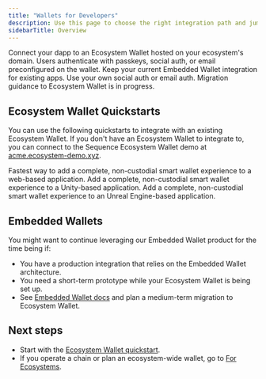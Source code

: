 ```yaml
---
title: "Wallets for Developers"
description: Use this page to choose the right integration path and jump to the relevant guides.
sidebarTitle: Overview
---
```


<CardGroup>
  <Card title="Ecosystem Wallet" href="/solutions/wallets/developers/ecosystem-wallet/quickstart">
    Connect your dapp to an Ecosystem Wallet hosted on your ecosystem's domain. Users authenticate with passkeys, social auth, or email preconfigured on the wallet.
  </Card>
  <Card title="Embedded Wallet" href="/solutions/wallets/developers/embedded-wallet/overview">
    Keep your current Embedded Wallet integration for existing apps. Use your own social auth or email auth. Migration guidance to Ecosystem Wallet is in progress.
  </Card>
</CardGroup>

## Ecosystem Wallet Quickstarts

You can use the following quickstarts to integrate with an existing Ecosystem Wallet. If you don't have an Ecosystem Wallet to integrate to, you can connect to the Sequence Ecosystem Wallet demo at [acme.ecosystem-demo.xyz](https://acme.ecosystem-demo.xyz).

<CardGroup>
  <Card title="Web SDK" href="/solutions/wallets/developers/ecosystem-wallet/quickstart">
    Fastest way to add a complete, non-custodial smart wallet experience to a web-based application.
  </Card>
  <Card title="Unity SDK" href="/solutions/wallets/developers/ecosystem-wallet/unity-quickstart">
    Add a complete, non-custodial smart wallet experience to a Unity-based application.
  </Card>
  <Card title="Unreal SDK" href="/solutions/wallets/developers/ecosystem-wallet/unreal-quickstart">
    Add a complete, non-custodial smart wallet experience to an Unreal Engine-based application.
  </Card>
</CardGroup>

## Embedded Wallets

You might want to continue leveraging our Embedded Wallet product for the time being if:

- You have a production integration that relies on the Embedded Wallet architecture.
- You need a short-term prototype while your Ecosystem Wallet is being set up.
- See [Embedded Wallet docs](/solutions/wallets/developers/embedded-wallet/overview) and plan a medium-term migration to Ecosystem Wallet.

## Next steps

- Start with the [Ecosystem Wallet quickstart](/solutions/wallets/developers/ecosystem-wallet/quickstart).  
- If you operate a chain or plan an ecosystem-wide wallet, go to [For Ecosystems](/solutions/wallets/ecosystems/overview).
